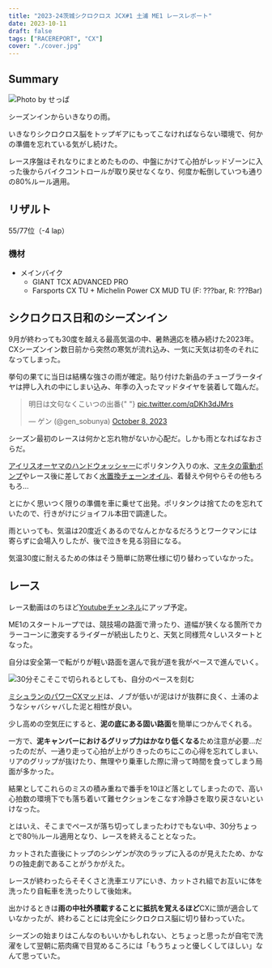 ```yaml
---
title: "2023-24茨城シクロクロス JCX#1 土浦 ME1 レースレポート"
date: 2023-10-11
draft: false
tags: ["RACEREPORT", "CX"]
cover: "./cover.jpg"
---
```


## Summary

![Photo by せっぱ](./cover.jpg)

シーズンインからいきなりの雨。

いきなりシクロクロス脳をトップギアにもってこなければならない環境で、何かの準備を忘れている気がし続けた。

レース序盤はそれなりにまとめたものの、中盤にかけて心拍がレッドゾーンに入った後からバイクコントロールが取り戻せなくなり、何度か転倒していつも通りの80%ルール適用。

## リザルト

55/77位（-4 lap）

### 機材

- メインバイク
  - GIANT TCX ADVANCED PRO
  - Farsports CX TU + Michelin Power CX MUD TU (F: ???bar, R: ???Bar)

## シクロクロス日和のシーズンイン

9月が終わっても30度を越える最高気温の中、暑熱適応を積み続けた2023年。CXシーズンイン数日前から突然の寒気が流れ込み、一気に天気は初冬のそれになってしまった。

挙句の果てに当日は結構な強さの雨が確定。貼り付けた新品のチューブラータイヤは押し入れの中にしまい込み、年季の入ったマッドタイヤを装着して臨んだ。

<blockquote class="twitter-tweet">
  <p lang="ja" dir="ltr">
    明日は文句なくこいつの出番{" "}
    <a href="https://t.co/qDKh3dJMrs">pic.twitter.com/qDKh3dJMrs</a>
  </p>
  &mdash; ゲン (@gen_sobunya) <a href="https://twitter.com/gen_sobunya/status/1710943399850000646?ref_src=twsrc%5Etfw">October 8, 2023</a>
</blockquote>

シーズン最初のレースは何かと忘れ物がないか心配だ。しかも雨となればなおさらだ。

[アイリスオーヤマのハンドウォッシャー](https://amzn.to/3ZLBBBX)にポリタンク入りの水、[マキタの電動ポンプ](https://amzn.to/3LQO55t)やレース後に差しておく[水置換チェーンオイル](https://amzn.to/48XWG0a)、着替えや何やらその他もろもろ…

<LinkBox url="https://www.amazon.co.jp/dp/B08481Z7H1" isAmazonLink />

とにかく思いつく限りの準備を車に乗せて出発。ポリタンクは捨てたのを忘れていたので、行きがけにジョイフル本田で調達した。

雨といっても、気温は20度近くあるのでなんとかなるだろうとワークマンには寄らずに会場入りしたが、後で泣きを見る羽目になる。

気温30度に耐えるための体はそう簡単に防寒仕様に切り替わっていなかった。

## レース

レース動画はのちほど[Youtubeチャンネル](https://www.youtube.com/channel/UCwNPD5TeaVKBhYrp_ODMCqg)にアップ予定。

ME1のスタートループでは、競技場の路面で滑ったり、道幅が狭くなる箇所でカラーコーンに激突するライダーが続出したりと、天気と同様荒々しいスタートとなった。

自分は安全第一で転がりが軽い路面を選んで我が道を我がペースで進んでいく。

![30分そこそこで切られるとしても、自分のペースを刻む](./PXL_20231009_054455201.jpg)

[ミシュランのパワーCXマッド](https://amzn.to/48JQNDA)は、ノブが低いが泥はけが抜群に良く、土浦のようなシャバシャバした泥と相性が良い。

<LinkBox url="https://www.amazon.co.jp/dp/B07NQ17KLW" isAmazonLink />

少し高めの空気圧にすると、**泥の底にある固い路面**を簡単につかんでくれる。

一方で、**泥キャンバーにおけるグリップ力はかなり低くなる**ため注意が必要…だったのだが、一通り走って心拍が上がりきったのちにこの心得を忘れてしまい、リアのグリップが抜けたり、無理やり乗車した際に滑って時間を食ってしまう局面が多かった。

結果としてこれらのミスの積み重ねで番手を10ほど落としてしまったので、高い心拍数の環境下でも落ち着いて難セクションをこなす冷静さを取り戻さないといけなった。

とはいえ、そこまでペースが落ち切ってしまったわけでもない中、30分ちょっとで80％ルール適用となり、レースを終えることとなった。

カットされた直後にトップのシンゲンが次のラップに入るのが見えたため、かなりの独走劇であることがうかがえた。

レースが終わったらそそくさと洗車エリアにいき、カットされ組でお互いに体を洗ったり自転車を洗ったりして後始末。

出かけるときは**雨の中社外積載することに抵抗を覚えるほど**CXに頭が適合していなかったが、終わることには完全にシクロクロス脳に切り替わっていた。

シーズンの始まりはこんなのもいいかもしれない、とちょっと思ったが自宅で洗濯をして翌朝に筋肉痛で目覚めるころには「もうちょっと優しくしてほしい」なんて思っていた。
